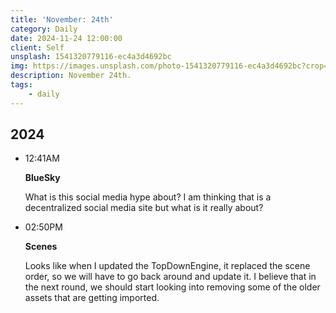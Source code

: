 ```yaml
---
title: 'November: 24th'
category: Daily
date: 2024-11-24 12:00:00
client: Self
unsplash: 1541320779116-ec4a3d4692bc
img: https://images.unsplash.com/photo-1541320779116-ec4a3d4692bc?crop=entropy&cs=srgb&fm=jpg&ixid=MnwzNjM5Nzd8MHwxfHJhbmRvbXx8fHx8fHx8fDE2ODE3NDg2ODY&ixlib=rb-4.0.3&q=85
description: November 24th.
tags:
    - daily
---
```



## 2024

-   12:41AM

    **BlueSky**

    What is this social media hype about?
    I am thinking that is a decentralized social media site but what is it really about?


-   02:50PM

    **Scenes**

    Looks like when I updated the TopDownEngine, it replaced the scene order, so we will have to go back around and update it.
    I believe that in the next round, we should start looking into removing some of the older assets that are getting imported.